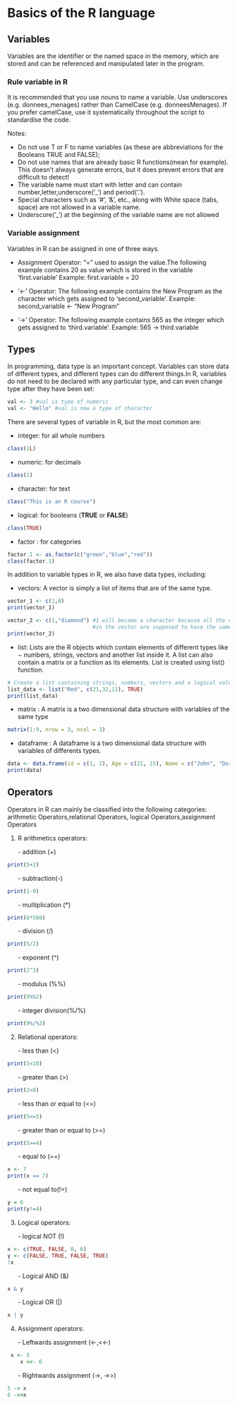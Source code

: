 # Basics of the R language 

## Variables

Variables are the identifier or the named space in the memory, which are stored and can be referenced and manipulated later in the program. 

### Rule variable in R {-}

It is recommended that you use nouns to name a variable. Use underscores (e.g. donnees_menages) rather than CamelCase (e.g. donneesMenages). If you prefer camelCase, use it systematically throughout the script to standardise the code.

Notes:

+ Do not use T or F to name variables (as these are abbreviations for the Booleans TRUE and FALSE);
+ Do not use names that are already basic R functions(mean for example). This doesn't always generate errors, but it does prevent errors that are difficult to detect!
+ The variable name must start with letter and can contain number,letter,underscore('_') and period('.').
+ Special characters such as '#', '&', etc., along with White space (tabs, space) are not allowed in a variable name.
+ Underscore('_') at the beginning of the variable name are not allowed

### Variable assignment {-}

Variables in R can be assigned in one of three ways.

- Assignment Operator: "=" used to assign the value.The following example contains 20 as value which is stored in the variable 'first.variable' Example: first.variable = 20

- '<-' Operator: The following example contains the New Program as the character which gets assigned to 'second_variable'.
Example: second_variable <- "New Program"

- '->' Operator: The following example contains 565 as the integer which gets assigned to 'third.variable'.
Example: 565 -> third.variable

## Types

In programming, data type is an important concept. Variables can store data of different types, and different types can do different things.In R, variables do not need to be declared with any particular type, and can even change type after they have been set:
```r
val <- 3 #val is type of numeric
val <- "Hello" #val is now a type of character
```

There are several types of variable in R, but the most common are:

+ integer: for all whole numbers
```r
class(1L)
```

+ numeric: for decimals
```r
class(1)
```

+ character: for text
```r
class("This is an R course")
```

+ logical: for booleans (**TRUE** or **FALSE**)
```r
class(TRUE)
```

+ factor : for categories
```r
factor.1 <- as.factor(c("green","blue","red"))
class(factor.1)
```
In addition to variable types in R, we also have data types, including:

+ vectors: A vector is simply a list of items that are of the same type.
```r
vector_1 <- c(1,8)
print(vector_1)
```

```r
vector_2 <- c(1,"diamond") #1 will become a character because all the elements 
                           #in the vector are supposed to have the same type
print(vector_2)
```
+ list: Lists are the R objects which contain elements of different types like − numbers, strings, vectors and another list inside it. A list can also contain a matrix or a function as its elements. List is created using list() function.
```r
# Create a list containing strings, numbers, vectors and a logical values.
list_data <- list("Red", c(21,32,11), TRUE)
print(list_data)
```


+ matrix : A matrix is a two dimensional data structure with variables of the same type
```r
matrix(1:9, nrow = 3, ncol = 3)
```
+ dataframe : A dataframe is a two dimensional data structure with variables of differents types.
```r
data <- data.frame(id = c(1, 2), Age = c(21, 15), Name = c("John", "Dora"))
print(data)
```
## Operators

Operators in R can mainly be classified into the following categories: arithmetic Operators,relational Operators, logical Operators,assignment Operators

1. R arithmetics operators:

&nbsp;&nbsp;&nbsp;&nbsp;&nbsp;&nbsp;- addition (+)
    
```r
print(5+2)
```
&nbsp;&nbsp;&nbsp;&nbsp;&nbsp;&nbsp;- subtraction(-)
     
```r
print(1-9)
```
&nbsp;&nbsp;&nbsp;&nbsp;&nbsp;&nbsp;- multiplication (*)
  
```r
print(6*500)
```
&nbsp;&nbsp;&nbsp;&nbsp;&nbsp;&nbsp;- division (/)
  
```r
print(5/2)
```
&nbsp;&nbsp;&nbsp;&nbsp;&nbsp;&nbsp;- exponent (^)
  
```r
print(2^3)
```
&nbsp;&nbsp;&nbsp;&nbsp;&nbsp;&nbsp;- modulus (%%)
    
```r
print(9%%2)
```
&nbsp;&nbsp;&nbsp;&nbsp;&nbsp;&nbsp;- integer division(%/%)
 
```r
print(9%/%2)
```
2. Relational operators:

&nbsp;&nbsp;&nbsp;&nbsp;&nbsp;&nbsp;- less than (<)

```r
print(5<10)
```
&nbsp;&nbsp;&nbsp;&nbsp;&nbsp;&nbsp;- greater than (>)
    
```r
print(2>8)
```
&nbsp;&nbsp;&nbsp;&nbsp;&nbsp;&nbsp;- less than or equal to (<=)
  
```r
print(5<=5)
```
&nbsp;&nbsp;&nbsp;&nbsp;&nbsp;&nbsp;- greater than or equal to (>=)
    
```r
print(5>=4)
```
&nbsp;&nbsp;&nbsp;&nbsp;&nbsp;&nbsp;- equal to (==)
   
```r
x <- 7
print(x == 7)
```
&nbsp;&nbsp;&nbsp;&nbsp;&nbsp;&nbsp;- not equal to(!=)
    
```r
y = 6
print(y!=4)
```
3. Logical operators:

&nbsp;&nbsp;&nbsp;&nbsp;&nbsp;&nbsp;- logical NOT (!)

```r
x <- c(TRUE, FALSE, 0, 6)
y <- c(FALSE, TRUE, FALSE, TRUE)
!x
```
&nbsp;&nbsp;&nbsp;&nbsp;&nbsp;&nbsp;- Logical AND (&)
  
```r
x & y
```
&nbsp;&nbsp;&nbsp;&nbsp;&nbsp;&nbsp;- Logical OR (|)
 
```r
x | y
```
4. Assignment operators:

&nbsp;&nbsp;&nbsp;&nbsp;&nbsp;&nbsp;- Leftwards assignment (<-,<<-)

```r
 x <- 5
    x <<- 6
```

&nbsp;&nbsp;&nbsp;&nbsp;&nbsp;&nbsp;- Rightwards assignment (->, ->>)
    
```r
5 -> x
6 ->>x
```
